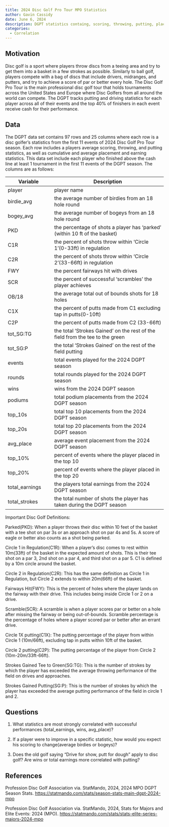 ```yaml
---
title: 2024 Disc Golf Pro Tour MPO Statistics
author: Gavin Cassidy
date: June 6, 2024
description: DGPT statistics containg, scoring, throwing, putting, placement, and earning statistics. We will look at the correlation between throwing and putting statistics, and the success of a player.
categories:
  - Correlation
---
```


## Motivation

Disc golf is a sport where players throw discs from a teeing area and try to get them into a basket in a few strokes as possible. Similarly to ball golf, players compete with a bag of discs that include drivers, midranges, and putters, and try to achieve a score of par or better every hole. The Disc Golf Pro Tour is the main professional disc golf tour that holds tournaments across the United States and Europe where Disc Golfers from all around the world can compete. The DGPT tracks putting and driving statistics for each player across all of their events and the top 40% of finishers in each event receive cash for their performance.

## Data

The DGPT data set contains 97 rows and 25 columns where each row is a disc golfer's statistics from the first 11 events of 2024 Disc Golf Pro Tour season. Each row includes a players average scoring, throwing, and putting statistics, as well as cumulative and average placement and earning statistics. This data set include each player who finished above the cash line at least 1 tournament in the first 11 events of the DGPT season. The columns are as follows:

| Variable       | Description                                                                   |
|---------------------|---------------------------------------------------|
| player         | player name                                                                   |
| birdie_avg     | the average number of birdies from an 18 hole round                           |
| bogey_avg      | the average number of bogeys from an 18 hole round                            |
| PKD            | the percentage of shots a player has 'parked' (within 10 ft of the basket)    |
| C1R            | the percent of shots throw within 'Circle 1'(0-33ft) in regulation            |
| C2R            | the percent of shots throw within 'Circle 2'(33-66ft) in regulation           |
| FWY            | the percent fairways hit with drives                                          |
| SCR            | the percent of successful 'scrambles' the player achieves                     |
| OB/18          | the average total out of bounds shots for 18 holes                            |
| C1X            | the percent of putts made from C1 excluding tap in putts(0-10ft)              |
| C2P            | the percent of putts made from C2 (33-66ft)                                   |
| tot_SG:TG      | the total 'Strokes Gained' on the rest of the field from the tee to the green |
| tot_SG:P       | the total 'Strokes Gained' on the rest of the field putting                   |
| events         | total events played for the 2024 DGPT season                                  |
| rounds         | total rounds played for the 2024 DGPT season                                  |
| wins           | wins from the 2024 DGPT season                                                |
| podiums        | total podium placements from the 2024 DGPT season                             |
| top_10s        | total top 10 placements from the 2024 DGPT season                             |
| top_20s        | total top 20 placements from the 2024 DGPT season                             |
| avg_place      | average event placement from the 2024 DGPT season                             |
| top_10%        | percent of events where the player placed in the top 10                       |
| top_20%        | percent of events where the player placed in the top 20                       |
| total_earnings | the players total earnings from the 2024 DGPT season                          |
| total_strokes  | the total number of shots the player has taken during the DGPT season         |

Important Disc Golf Definitions:

::: {.callout-note collapse="true" title="Important Disc Golf Terms" appearance="minimal"}
Parked(PKD): When a player throws their disc within 10 feet of the basket with a tee shot on par 3s or an approach shot on par 4s and 5s. A score of eagle or better also counts as a shot being parked.

Circle 1 in Regulation(C1R): When a player's disc comes to rest within 10m(33ft) of the basket in the expected amount of shots. This is their tee shot on a par 3, 2nd shot on a par 4, and third shot on a par 5. C1 is defined by a 10m circle around the basket.

Circle 2 in Regulation(C2R): This has the same definition as Circle 1 in Regulation, but Circle 2 extends to within 20m(66ft) of the basket.

Fairways Hit(FWY): This is the percent of holes where the player lands on the fairway with their drive. This includes being inside Circle 1 or 2 on a drive.

Scramble(SCR): A scramble is when a player scores par or better on a hole after missing the fairway or being out-of-bounds. Scramble percentage is the percentage of holes where a player scored par or better after an errant drive.

Circle 1X putting(C1X): The putting percentage of the player from within Circle 1 (10m/66ft), excluding tap in putts within 10ft of the basket.

Circle 2 putting(C2P): The putting percentage of the player from Circle 2 (10m-20m/33ft-66ft).

Strokes Gained Tee to Green(SG:TG): This is the number of strokes by which the player has exceeded the average throwing performance of the field on drives and approaches.

Strokes Gained Putting(SG:P): This is the number of strokes by which the player has exceeded the average putting performance of the field in circle 1 and 2.
:::

## Questions

1.  What statistics are most strongly correlated with successful performances (total_earnings, wins, avg_place)?

2.  If a player were to improve in a specific statistic, how would you expect his scoring to change(average birdies or bogeys)?

3.  Does the old golf saying "Drive for show, putt for dough" apply to disc golf? Are wins or total earnings more correlated with putting?

## References

Profession Disc Golf Association via. StatMando, 2024, 2024 MPO DGPT Season Stats. [https://statmando.com/stats/season-stats-main-dgpt-2024-mpo](https://statmando.com/stats/season-stats-main-dgpt-2024-mpo){target="_blank"}

Profession Disc Golf Association via. StatMando, 2024, Stats for Majors and Elite Events: 2024 (MPO). [https://statmando.com/stats/stats-elite-series-majors-2024-mpo](https://statmando.com/stats/stats-elite-series-majors-2024-mpo){target="_blank"}
